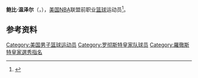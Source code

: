 {{noteTA|G1=NBA}}
{{Infobox NBA Player
| name         = 鲍比·温泽尔<br/>{{lang|en|Bobby Wanzer}}
| number       = 9
| position     = 得分后卫，控球后卫      
| birth_date   = {{Birth date|1921|6|4}}
| birth_place  = {{USA}}[[纽约|纽约]][[布鲁克林|布鲁克林]]
| death_date   = {{Death date|2016|1|23}}
| death_place  = 
| nationality  = {{USA}}
| height_ft    = 6 
| height_in    = 0
| weight_lb    = 170
| highschool   = Benjamin Franklin in New York, New York 
| college      = Seton Hall University 
| draft =
| draft_year   = 1948
| draft_round  = 1
| draft_pick   = 10
| draft_team   = [[罗彻斯特皇家|罗彻斯特皇家]]
| career_start = 1948
| career_end   = 1957
| teams        = <!-- 效力過球隊 -->
| coach        = <!-- 執教過球隊 -->
| highlights   = <!-- 生涯焦點與獲得獎項 -->
| stat1label   = 
| stat1value   = 
| stat2label   = 
| stat2value   = 
| stat3label   = 
| stat3value   = 
| letter       = 
| bbr          = 
| profile      = 
| HOF          = 1987
| HOF_player   = 1987
| HOF_coach    = <!-- 教練名人堂 -->
}}

'''鲍比·温泽尔'''（{{lang-en|'''Bobby Wanzer'''}}，{{Bd|1921年|6月4日|2016年|1月23日}}），[[美国|美国]][[NBA|NBA]]联盟前职业[[篮球|篮球]]运动员<ref>{{Cite web|url=http://www.basketball-reference.com/players/w/wanzebo01.html|title=鲍比·温泽尔|accessdate=2016年4月25日|author=|date=|publisher=|archive-date=2012年9月15日|archive-url=https://www.webcitation.org/6AgrznjF4?url=http://www.basketball-reference.com/players/w/wanzebo01.html|dead-url=no}}</ref>。

==参考资料==
{{reflist}}

{{Basketball-player-stub}}
{{1948 BAA Draft}}
{{SacramentoKingsCoach}}
{{Rochester Royals 1950–51 NBA champions}}

{{Authority control}}
{{DEFAULTSORT:Wanzer, Bobby}}
[[Category:美国男子篮球运动员|Category:美国男子篮球运动员]]
[[Category:罗彻斯特皇家队球员|Category:罗彻斯特皇家队球员]]
[[Category:羅徹斯特皇家選秀指名|Category:羅徹斯特皇家選秀指名]]